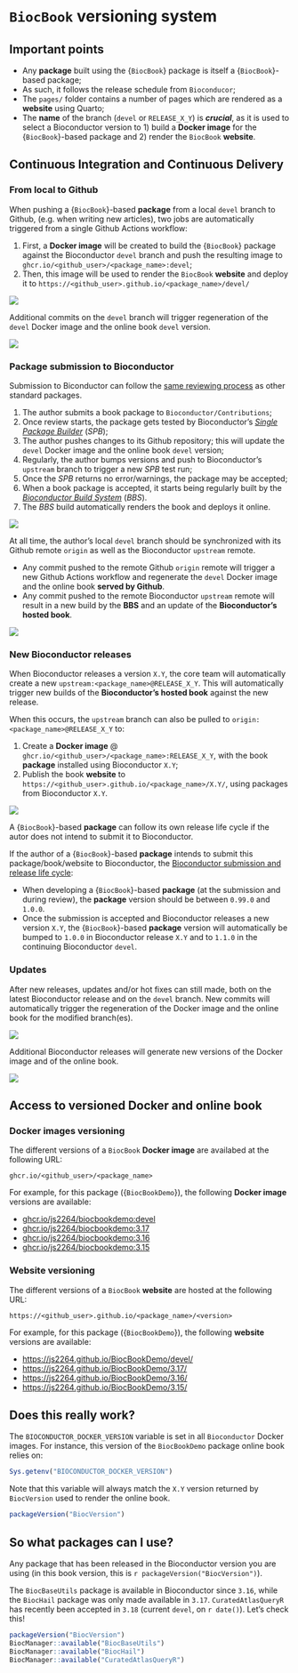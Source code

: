 # `BiocBook` versioning system

::: {.callout-warning icon='true'}

## Important points

- Any **package** built using the {`BiocBook`} package is itself a {`BiocBook`}-based package;
- As such, it follows the release schedule from `Bioconducor`; 
- The `pages/` folder contains a number of pages which are rendered as a **website** using Quarto; 
- The **name** of the branch (`devel` or `RELEASE_X_Y`) is ***crucial***, as it is used to select a 
Bioconductor version to 1) build a **Docker image** for the {`BiocBook`}-based package 
and 2) render the `BiocBook` **website**. 

:::

## Continuous Integration and Continuous Delivery

### From local to Github

When pushing a {`BiocBook`}-based **package** from a local `devel` branch to Github,
(e.g. when writing new articles), two jobs are automatically triggered from a single Github Actions workflow: 

1. First, a **Docker image** will be created to build the {`BiocBook`} package against the Bioconductor `devel` branch and push the resulting image to `ghcr.io/<github_user>/<package_name>:devel`;
2. Then, this image will be used to render the `BiocBook` **website** and deploy it to `https://<github_user>.github.io/<package_name>/devel/`

![](images/local_to_gh.jpg)

Additional commits on the `devel` branch will trigger regeneration of the `devel` Docker image and the online book `devel` version. 

![](images/commits.jpg)

### Package submission to Bioconductor

Submission to Biconductor can follow the [same reviewing process](https://contributions.bioconductor.org/bioconductor-package-submissions.html#whattoexpect) as other standard packages. 

1. The author submits a book package to `Bioconductor/Contributions`; 
2. Once review starts, the package gets tested by Bioconductor's [*Single Package Builder*](https://github.com/Bioconductor/packagebuilder) (*SPB*); 
3. The author pushes changes to its Github repository; this will update the `devel` Docker image and the online book `devel` version; 
4. Regularly, the author bumps versions and push to Bioconductor's `upstream` branch to trigger a new *SPB* test run; 
5. Once the *SPB* returns no error/warnings, the package may be accepted; 
6. When a book package is accepted, it starts being regularly built by the [*Bioconductor Build System*](https://github.com/Bioconductor/BBS) (*BBS*). 
7. The *BBS* build automatically renders the book and deploys it online. 

![](images/submission.jpg)

At all time, the author's local `devel` branch should be synchronized with its Github remote `origin` as well as the Bioconductor `upstream` remote. 

- Any commit pushed to the remote Github `origin` remote will trigger a new Github Actions workflow and regenerate the `devel` Docker image and the online book **served by Github**. 
- Any commit pushed to the remote Bioconductor `upstream` remote will result in a new build by the **BBS** and an update of the **Bioconductor's hosted book**. 

![](images/more_commits.jpg)

### New Bioconductor releases

When Bioconductor releases a version `X.Y`, the core team will automatically create a new `upstream:<package_name>@RELEASE_X_Y`. This will automatically trigger new builds of the **Bioconductor's hosted book** against the new release. 

When this occurs, the `upstream` branch can also be pulled 
to `origin:<package_name>@RELEASE_X_Y` to: 

1. Create a **Docker image** @ `ghcr.io/<github_user>/<package_name>:RELEASE_X_Y`, with the book **package** installed using Bioconductor `X.Y`;
2. Publish the book **website** to `https://<github_user>.github.io/<package_name>/X.Y/`, using packages from Bioconductor `X.Y`.

![](images/new_release.jpg)

::: {.callout-note icon='true'}

A {`BiocBook`}-based **package** can follow its own release life cycle if the autor does 
not intend to submit it to Bioconductor.  

If the author of a {`BiocBook`}-based **package** intends to submit this package/book/website 
to Bioconductor, the [Bioconductor submission and release life cycle](https://contributions.bioconductor.org/versionnum.html): 

- When developing a {`BiocBook`}-based **package** (at the submission and during review), the **package** version should be between `0.99.0` and `1.0.0`. 
- Once the submission is accepted and Bioconductor releases a new version `X.Y`, the {`BiocBook`}-based **package** version will automatically be bumped to `1.0.0` in Bioconductor release `X.Y` and to `1.1.0` in the continuing Bioconductor `devel`.

:::

### Updates 

After new releases, updates and/or hot fixes can still made, both on the latest Bioconductor release and on the `devel` branch. New commits will automatically trigger the regeneration of the Docker image and the online book for the modified branch(es). 

![](images/hot_fixes.jpg)

Additional Bioconductor releases will generate new versions of the Docker image and of the online book. 

![](images/next_release.jpg)

## Access to versioned Docker and online book

### Docker images versioning

The different versions of a `BiocBook` **Docker image** are availabed at the following URL: 

`ghcr.io/<github_user>/<package_name>`

For example, for this package ({`BiocBookDemo`}), the following **Docker image** versions are available: 

- [ghcr.io/js2264/biocbookdemo:devel](https://github.com/js2264?tab=packages&repo_name=BiocBookDemo) 
- [ghcr.io/js2264/biocbookdemo:3.17](https://github.com/js2264?tab=packages&repo_name=BiocBookDemo)
- [ghcr.io/js2264/biocbookdemo:3.16](https://github.com/js2264?tab=packages&repo_name=BiocBookDemo)
- [ghcr.io/js2264/biocbookdemo:3.15](https://github.com/js2264?tab=packages&repo_name=BiocBookDemo)

### Website versioning

The different versions of a `BiocBook` **website** are hosted at the following URL: 

`https://<github_user>.github.io/<package_name>/<version>`

For example, for this package ({`BiocBookDemo`}), the following **website** versions are available: 

- [https://js2264.github.io/BiocBookDemo/devel/](https://js2264.github.io/BiocBookDemo/devel/) 
- [https://js2264.github.io/BiocBookDemo/3.17/](https://js2264.github.io/BiocBookDemo/3.17/)
- [https://js2264.github.io/BiocBookDemo/3.16/](https://js2264.github.io/BiocBookDemo/3.16/)
- [https://js2264.github.io/BiocBookDemo/3.15/](https://js2264.github.io/BiocBookDemo/3.15/)

## Does this really work? 

The `BIOCONDUCTOR_DOCKER_VERSION` variable is set in all `Bioconductor` Docker images. 
For instance, this version of the `BiocBookDemo` package online book relies on: 

```r
Sys.getenv("BIOCONDUCTOR_DOCKER_VERSION")
```

::: {.callout-tip icon='true'}

Note that this variable will always match the `X.Y` version returned by `BiocVersion` 
used to render the online book. 

```r
packageVersion("BiocVersion")
```

:::

## So what packages can I use? 

Any package that has been released in the Bioconductor version you are using
(in this book version, this is `r packageVersion("BiocVersion")`).

The `BiocBaseUtils` package is available in Bioconductor since `3.16`, 
while the `BiocHail` package was only made available in `3.17`. 
`CuratedAtlasQueryR` has recently been accepted in `3.18` (current `devel`, on `r date()`).
Let's check this!

```r
packageVersion("BiocVersion")
BiocManager::available("BiocBaseUtils")
BiocManager::available("BiocHail")
BiocManager::available("CuratedAtlasQueryR")
```

